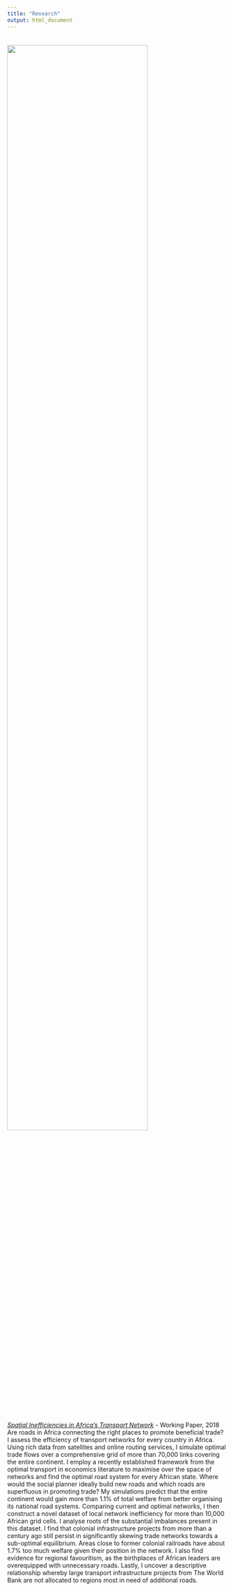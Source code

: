 ```yaml
---
title: "Research"
output: html_document
---
```


<link rel="stylesheet" href="styles.css" type="text/css">
<img src="images/cae_network.png" style="width:80%; margin-right: 20px; margin-top: 20px" align="center">

<br>

[*Spatial Inefficiencies in Africa's Transport Network*](files/Spatial_Inefficiencies.pdf) - Working Paper, 2018
<br>
Are roads in Africa connecting the right places to promote beneficial trade? I assess the efficiency of transport networks for every country in Africa. Using rich data from satellites and online routing services, I simulate optimal trade flows over a comprehensive grid of more than 70,000 links covering the entire continent. I employ a recently established framework from the optimal transport in economics literature to maximise over the space of networks and find the optimal road system for every African state. Where would the social planner ideally build new roads and which roads are superfluous in promoting trade? My simulations predict that the entire continent would gain more than 1.1% of total welfare from better organising its national road systems. Comparing current and optimal networks, I then construct a novel dataset of local network inefficiency for more than 10,000 African grid cells. I analyse roots of the substantial imbalances present in this dataset. I find that colonial infrastructure projects from more than a century ago still persist in significantly skewing trade networks towards a sub-optimal equilibrium. Areas close to former colonial railroads have about 1.7% too much welfare given their position in the network. I also find evidence for regional favouritism, as the birthplaces of African leaders are overequipped with unnecessary roads. Lastly, I uncover a descriptive relationship whereby large transport infrastructure projects from The World Bank are not allocated to regions most in need of additional roads.